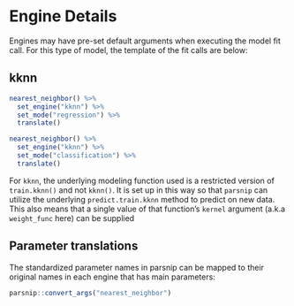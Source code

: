 # Engine Details

Engines may have pre-set default arguments when executing the model fit call. For this type of model, the template of the fit calls are below:

## kknn

```r
nearest_neighbor() %>% 
  set_engine("kknn") %>% 
  set_mode("regression") %>% 
  translate()
```

```r
nearest_neighbor() %>% 
  set_engine("kknn") %>% 
  set_mode("classification") %>% 
  translate()
```

For `kknn`, the underlying modeling function used is a restricted version of
`train.kknn()` and not `kknn()`. It is set up in this way so that `parsnip` can
utilize the underlying `predict.train.kknn` method to predict on new data. This
also means that a single value of that function's `kernel` argument (a.k.a
`weight_func` here) can be supplied

## Parameter translations

The standardized parameter names in parsnip can be mapped to their original names in each engine that has main parameters:

```r
parsnip::convert_args("nearest_neighbor")
```

